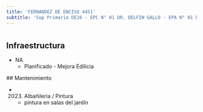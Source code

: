 ```yaml
---
title: 'FERNANDEZ DE ENCISO 4451'
subtitle: 'Sup Primaria DE16 - EPC N° 01 DR. DELFIN GALLO - EPA N° 01 DR. DELFIN GALLO - JIC N° 03/16° MAFALDA'
---
```


#
## Infraestructura

* NA 
    + Planificado - Mejora Edilicia 


 ## Mantenimiento

*  (2023) Albañileria / Pintura 
    + pintura en salas del jardín







